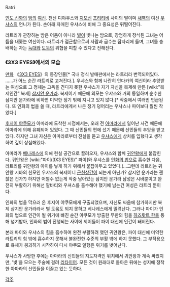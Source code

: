 Ratri

[[인도 신화]]의 [[밤]]의 [[여신]]. 천신 디야우스와 [[지모신]] [[프리티비]] 사이의 딸이며 [[새벽]]의 여신 [[우샤스]]의 언니가 된다. 손아래 자매인 우샤스에 비해 그 중요성은 뒤떨어진다.

라트리가 관장하는 밤은 어둠이 아니라 [[별]]이 빛나는 밤으로, 장엄하게 장식된 그녀는 어둠을 내쫓는 여신이다. 라트리가 접근함으로써 사람과 금수는 잠자리에 들며, 그녀를 숭배하는 자는 [[늑대]]와 [[도둑]]의 위협을 피할 수 있다고 전해진다.

=== 《3X3 EYES》에서의 모습 ===
[[만화]] 《[[3X3 EYES]]》의 등장인물[* 국내 정식 발매판에서는 라토리라 번역되어있다. ……가 어느 순간 라트리로 고쳐진다.]. 우샤스와 함께 나란히 안다카의 여신이라 추앙받는 여성으로 그 정체는 고독을 견디지 못한 우샤스가 자기 자신을 복제해 만든 [wiki:"복제인간" 복제] [[삼지안 운가라]]. 복제이기 때문에 외모는 우샤스와 거의 동일하며 순수한 삼지안 운가라에 비하면 미약한 정기 밖에 지니고 있지 않다.[* 작중에서 여러번 언급된다. 또 인화의 법을 쓸 때, 라트리에게서 나온 정기 덩어리는 우샤스나 파이보다 훨씬 작았다.]

[[후지이 야쿠모]]가 아마라에 도착한 시점에서는, 오래 전 [[아마라]]에서 일어난 사건 때문에 아마라에 의해 유폐되어 있었다. 그 때 신민들의 편에 섰기 때문에 신민들의 추앙을 받고 있다. 하지만 그녀 자신은 아마라로부터 진실을 듣고 [[우샤스]]에게 상처를 입혔다고 생각하여 깊이 상심해있다.

아마라가 [[베나레스]]에 의해 현실 공간으로 끌려오자, 우샤스와 함께 [[귀안왕]]에게 붙잡힌다. 귀안왕은 [wiki:"파이(3X3 EYES)" 파이]와 우샤스를 [[인화의 법]]으로 흡수한 다음, 라트리를 귀안왕의 아이를 낳게 하기 위해서 붙잡아두고 있었다.(…그런데 라트리는 귀안왕 시바의 친모인 우샤스의 복제이니 [[근친상간]]이 되는게 아닌가? 삼지안 운가라는 괜찮은 건가?) 하지만 어쩔수 없는게 작중 남아있는 삼지안 운가라 남성은 시바뿐이고 완전히 부활하기 위해선 팔바티와 우셔스를 흡수해야 했기에 남는건 여성은 라트리 뿐이다. 

인화의 법을 막으러 온 후지이 야쿠모에게 구출되었으며, 자신도 싸움에 참가하지만 복제 삼지안 운가라라서 별 도움도 되지 못하고 베나레스에게 밀려난다. 그러나 파이가 인화의 법으로 인간이 될 위기에 빠진 순간 야쿠모가 방출한 무한의 힘을 [[하즈랏트 한]]을 통해 넘겨받아, 인화의 법이 진행되는 사이에 끼어들어 파이 대신에 인간이 돼버린다.

본래 파이와 우샤스의 힘을 흡수하여 완전 부활하려 했던 귀안왕은, 파이 대신에 미약한 라트리의 힘 밖에 흡수하지 못해서 불완전한 수준의 부활 밖에 하지 못했다. 그 부작용으로 육체가 붕괴하기 시작하여 다시 야쿠모 일행은 위기를 벗어난다.

우샤스가 사망한 후에는 아마라의 신민들의 지도자격인 위치에서 귀안왕과 계속 싸웠지만, '빛'을 모으는 주술에 걸려 [[리타이어]]. 모든 것이 원래대로 돌아온 뒤에는 성지에 정착한 아마라의 신민들을 이끌고 있는 듯하다.

[[각주]]
